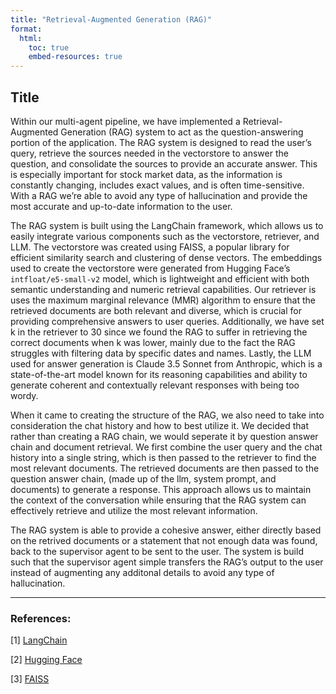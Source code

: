 ```yaml
---
title: "Retrieval-Augmented Generation (RAG)"
format:
  html:
    toc: true
    embed-resources: true
---
```


## Title


Within our multi-agent pipeline, we have implemented a Retrieval-Augmented Generation (RAG) system to act as the question-answering portion of the application. The RAG system is designed to read the user's query, retrieve the sources needed in the vectorstore to answer the question, and consolidate the sources to provide an accurate answer. This is especially important for stock market data, as the information is constantly changing, includes exact values, and is often time-sensitive. With a RAG we're able to avoid any type of hallucination and provide the most accurate and up-to-date information to the user.

The RAG system is built using the LangChain framework, which allows us to easily integrate various components such as the vectorstore, retriever, and LLM. The vectorstore was created using FAISS, a popular library for efficient similarity search and clustering of dense vectors. The embeddings used to create the vectorstore were generated from Hugging Face's `intfloat/e5-small-v2` model, which is lightweight and efficient with both semantic understanding and numeric retrieval capabilities. Our retriever is uses the maximum marginal relevance (MMR) algorithm to ensure that the retrieved documents are both relevant and diverse, which is crucial for providing comprehensive answers to user queries. Additionally, we have set k in the retriever to 30 since we found the RAG to suffer in retrieving the correct documents when k was lower, mainly due to the fact the RAG struggles with filtering data by specific dates and names. Lastly, the LLM used for answer generation is Claude 3.5 Sonnet from Anthropic, which is a state-of-the-art model known for its reasoning capabilities and ability to generate coherent and contextually relevant responses with being too wordy.

When it came to creating the structure of the RAG, we also need to take into consideration the chat history and how to best utilize it. We decided that rather than creating a RAG chain, we would seperate it by question answer chain and document retrieval. We first combine the user query and the chat history into a single string, which is then passed to the retriever to find the most relevant documents. The retrieved documents are then passed to the question answer chain, (made up of the llm, system prompt, and documents) to generate a response. This approach allows us to maintain the context of the conversation while ensuring that the RAG system can effectively retrieve and utilize the most relevant information.

The RAG system is able to provide a cohesive answer, either directly based on the retrived documents or a statement that not enough data was found, back to the supervisor agent to be sent to the user. The system is build such that the supervisor agent simple transfers the RAG's output to the user instead of augmenting any additonal details to avoid any type of hallucination.


---

### References:

[1] [LangChain](https://python.langchain.com/docs/)

[2] [Hugging Face](https://huggingface.co/)

[3] [FAISS](https://python.langchain.com/docs/integrations/vectorstores/faiss/)